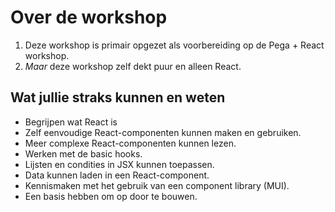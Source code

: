 # Over de workshop

1. Deze workshop is primair opgezet als voorbereiding op de Pega + React workshop.
2. <em>Maar</em> deze workshop zelf dekt puur en alleen React.

## Wat jullie straks kunnen en weten

- Begrijpen wat React is
- Zelf eenvoudige React-componenten kunnen maken en gebruiken.
- Meer complexe React-componenten kunnen lezen.
- Werken met de basic hooks.
- Lijsten en condities in JSX kunnen toepassen.
- Data kunnen laden in een React-component.
- Kennismaken met het gebruik van een component library (MUI).
- Een basis hebben om op door te bouwen.
